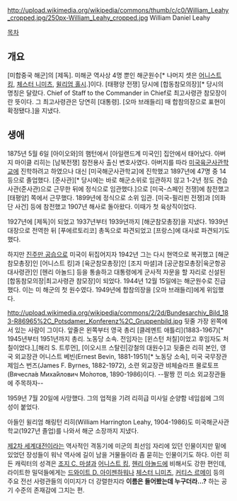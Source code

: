 http://upload.wikimedia.org/wikipedia/commons/thumb/c/c0/William_Leahy_cropped.jpg/250px-William_Leahy_cropped.jpg
William Daniel Leahy

[[목차]]
== 개요 ==
[미합중국 해군]의 [제독]. 미해군 역사상 4명 뿐인 해군원수[* 나머지 셋은 [[어니스트 킹]], [[체스터 니미츠]], [[윌리엄 홀시]].]이다. [태평양 전쟁] 당시에 [합동참모의장][* 당시의 명칭은 달랐다. Chief of Staff to the Commander in Chief로 최고사령관 참모장이란 뜻이다. 그 최고사령관은 당연히 [대통령]. [오마 브래들리] 때 합참의장으로 표현이 확정됐다.]을 지냈다.

== 생애 ==
1875년 5월 6일 [아이오와]의 햄턴에서 [아일랜드계 미국인] 집안에서 태어났다. 아버지 마이클 리히는 [남북전쟁] 참전용사 출신 변호사였다. 아버지를 따라 [[미국육군사관학교]]에 진학하려고 하였으나 대신 [미국해군사관학교]에 진학했고 1897년에 47명 중 14등으로 졸업했다. [준사관][* 당시에는 바로 해군소위로 임관하지 않고 1-2년 정도 견습사관(준사관)으로 근무한 뒤에 정식으로 임관했다.]으로 [미국-스페인 전쟁]에 참전했고 [태평양] 쪽에서 근무했다. 1899년에 정식으로 소위 임관. [미국-필리핀 전쟁]과 [의화단 사건] 등에 참전했고 1907년 해사로 돌아왔다. 이때가 첫 육상직이었다.

1927년에 [제독]이 되었고 1937년부터 1939년까지 [해군참모총장]을 지냈다. 1939년 대장으로 전역한 뒤 [푸에르토리코] 총독으로 파견되었고 [프랑스]에 대사로 파견되기도 했다.

하지만 [[진주만 공습]]으로 미국이 뒤집어지자 1942년 그는 다시 현역으로 복귀했고 [해군참모총장]인 [어니스트 킹]과 [육군참모총장]인 [조지 마셜]과 [공군참모총장|육군항공대사령관]인 [헨리 아놀드] 등을 통솔하고 대통령에게 군사적 자문을 할 자리로 신설된 [합동참모의장|최고사령관 참모장]이 되었다. 1944년 12월 15일에는 해군원수로 진급했다. 이는 미 해군의 첫 원수였다. 1949년에 합참의장을 [오마 브래들리]에게 위임했다.

http://upload.wikimedia.org/wikipedia/commons/2/2d/Bundesarchiv_Bild_183-R86965%2C_Potsdamer_Konferenz%2C_Gruppenbild.jpg
뒷줄 가장 왼쪽에 서 있는 사람이 그이다. 앞줄은 왼쪽부터 영국 총리 [클레멘트 애틀리](1883-1967)[* 1945년부터 1951년까지 총리. 노동당 소속. 전임자는 [윈스턴 처칠]이었고 후임자도 처칠이었다.],[해리 S. 트루먼], [이오시프 스탈린|강철의 대원수]고 뒷줄은 리히 본인, 영국 외교장관 어니스트 베빈(Ernest Bevin, 1881-1951)[* 노동당 소속], 미국 국무장관 제임스 번즈(James F. Byrnes, 1882-1972), 소련 외교장관 뱌체슬라프 몰로토프(Вячесла́в Миха́йлович Мо́лотов, 1890-1986)이다. --팔짱 낀 미소 외교장관들에 주목하자--

1959년 7월 20일에 사망했다. 그의 업적을 기려 리히급 미사일 순양함 네임쉽에 그의 성이 붙었다.

아들인 윌리엄 해링턴 리히(William Harrington Leahy, 1904-1986)도 미국해군사관학교(1927년 졸업)를 나와서 해군 소장까지 지냈다.

[[제2차 세계대전]]이라는 역사적인 격동기에 미군의 최선임 자리에 있던 인물이지만 밑에 있었던 장성들이 워낙 역사에 길이 남을 거물들이라 좀 묻히는 인물이기도 하다. 이런 히든 캐릭터의 성격은 [[조지 C. 마셜]]과 [[어니스트 킹]], [[헨리 아놀드]]에 비해서도 강한 편인데, 라이트한 밀덕들에게는 [[드와이트 D. 아이젠하워]]나 [[체스터 니미츠]], [[커티스 르메이]] 등의 주요 전선 사령관들의 이미지가 더 강렬한지라 '''이름은 들어봤는데 누구더라...?''' 하는 공기 수준의 존재감에 그치는 편.
